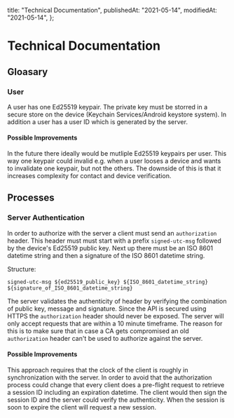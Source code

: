   title: "Technical Documentation",
  publishedAt: "2021-05-14",
  modifiedAt: "2021-05-14",
};

# Technical Documentation

## Gloasary

### User

A user has one Ed25519 keypair. The private key must be storred in a secure store on the device (Keychain Services/Android keystore system).
In addition a user has a user ID which is generated by the server.

#### Possible Improvements

In the future there ideally would be mutliple Ed25519 keypairs per user.
This way one keypair could invalid e.g. when a user looses a device and wants to invalidate one keypair, but not the others.
The downside of this is that it increases complexity for contact and device verification.

<!--

### Device

A device is a

The device is storred in the secure keychain ->

Reference: https://github.com/SerenityNotes/serenity-notes-clients/blob/main/app/src/utils/device/index.ts

### Contact

## Note encryption

## Private Info Encryption

- Devices
- Contacts -->

## Processes

### Server Authentication

In order to authorize with the server a client must send an `authorization` header.
This header must must start with a prefix `signed-utc-msg` followed by the device's Ed25519 public key.
Next up there must be an ISO 8601 datetime string and then a signature of the ISO 8601 datetime string.

Structure:

```
signed-utc-msg ${ed25519_public_key} ${ISO_8601_datetime_string} ${signature_of_ISO_8601_datetime_string}
```

The server validates the authenticity of header by verifying the combination of public key, message and signature.
Since the API is secured using HTTPS the `authorization` header should never be exposed.
The server will only accept requests that are within a 10 minute timeframe.
The reason for this is to make sure that in case a CA gets compromised an old `authorization` header can't be used to authorize against the server.

#### Possible Improvements

This approach requires that the clock of the client is roughly in synchronization with the server.
In order to avoid that the authorization process could change that every client does a pre-flight request to retrieve a session ID including an expiration datetime.
The client would then sign the session ID and the server could verify the authenticity. When the session is soon to expire the client will request a new session.

<!--

### Signup Process

### Device Linking

### Adding and verifying Contacts -->

